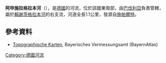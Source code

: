 {{Coord|49.17888|N|10.86684|E|display=title}}

'''阿申施拉格拉本河'''（{{lang-de|Aschenschlaggraben}}），是[[德國|德國]]的河流，位於該國東南部，由[[巴伐利亞|巴伐利亞]]負責管轄，屬於[[賴謝茨格拉本河|賴謝茨格拉本河]]的右支流，河道全長1.1公里，發源自[[施帕爾特|施帕爾特]]。

==參考資料==
* [http://geoportal.bayern.de/bayernatlas/?x=2RgYT2iGt9hGht0RHc3xiDib3o8*xpn8asNoYyKBuMIutXVD2S2N6b29IcYLbSYqSACNyfbOxMkZNucFaBtGHUOuuEbuVZGy9wDE9J*h3ag&X=5449526.25&Y=4417153.00&zoom=11&lang=de&topic=ba&bgLayer=tk&catalogNodes=122 Topographische Karten], Bayerisches Vermessungsamt (BayernAtlas)

{{Germany-geo-stub}}
[[Category:德國河流|Category:德國河流]]